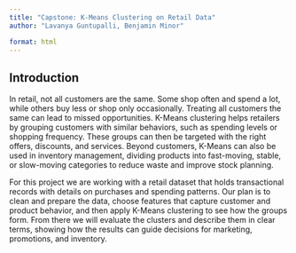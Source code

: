 ```yaml
---
title: "Capstone: K-Means Clustering on Retail Data"
author: "Lavanya Guntupalli, Benjamin Minor"

format: html
---
```


## Introduction

In retail, not all customers are the same. Some shop often and spend a lot, while others buy less or shop only occasionally. Treating all customers the same can lead to missed opportunities. K-Means clustering helps retailers by grouping customers with similar behaviors, such as spending levels or shopping frequency. These groups can then be targeted with the right offers, discounts, and services. Beyond customers, K-Means can also be used in inventory management, dividing products into fast-moving, stable, or slow-moving categories to reduce waste and improve stock planning.

For this project we are working with a retail dataset that holds transactional records with details on purchases and spending patterns. Our plan is to clean and prepare the data, choose features that capture customer and product behavior, and then apply K-Means clustering to see how the groups form. From there we will evaluate the clusters and describe them in clear terms, showing how the results can guide decisions for marketing, promotions, and inventory.


